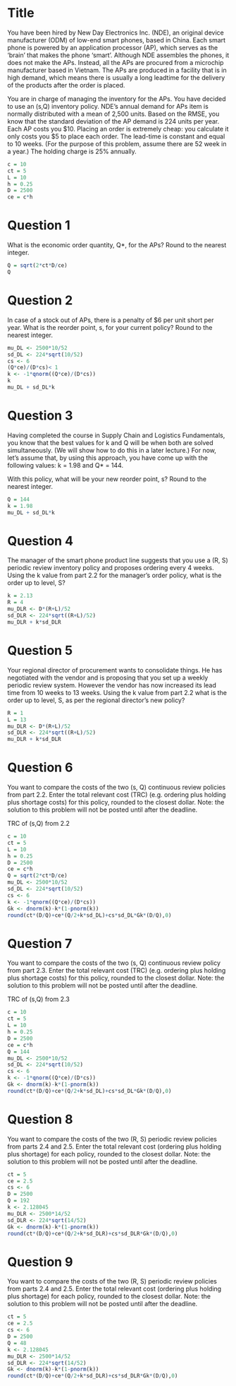 Title
========================================================

You have been hired by New Day Electronics Inc. (NDE), an original device manufacturer (ODM) of low-end smart phones, based in China. Each smart phone is powered by an application processor (AP), which serves as the 'brain' that makes the phone 'smart'. Although NDE assembles the phones, it does not make the APs. Instead, all the APs are procured from a microchip manufacturer based in Vietnam. The APs are produced in a facility that is in high demand, which means there is usually a long leadtime for the delivery of the products after the order is placed.

You are in charge of managing the inventory for the APs. You have decided to use an (s,Q) inventory policy. NDE's annual demand for APs item is normally distributed with a mean of 2,500 units. Based on the RMSE, you know that the standard deviation of the AP demand is 224 units per year. Each AP costs you $10. Placing an order is extremely cheap: you calculate it only costs you $5 to place each order.  The lead-time is constant and equal to 10 weeks. (For the purpose of this problem, assume there are 52 week in a year.)  The holding charge is 25% annually.

```r
c = 10
ct = 5
L = 10
h = 0.25
D = 2500
ce = c*h
```

# Question 1
What is the economic order quantity, Q*, for the APs? Round to the nearest integer.
```r
Q = sqrt(2*ct*D/ce)
Q
```

# Question 2
In case of a stock out of APs, there is a penalty of $6 per unit short per year. What is the reorder point, s, for your current policy? Round to the nearest integer.
```r
mu_DL <- 2500*10/52
sd_DL <- 224*sqrt(10/52)
cs <- 6
(Q*ce)/(D*cs)< 1
k <- -1*qnorm((Q*ce)/(D*cs))
k
mu_DL + sd_DL*k
```

# Question 3
Having completed the course in Supply Chain and Logistics Fundamentals, you know that the best values for k and Q will be when both are solved simultaneously. (We will show how to do this in a later lecture.) For now, let's assume that, by using this approach, you have come up with the following values: k = 1.98 and Q* = 144.

With this policy, what will be your new reorder point, s? Round to the nearest integer.
```r
Q = 144
k = 1.98
mu_DL + sd_DL*k
```


# Question 4
The manager of the smart phone product line suggests that you use a (R, S) periodic review inventory policy and proposes ordering every 4 weeks. Using the k value from part 2.2 for the manager’s order policy, what is the order up to level, S?
```r
k = 2.13
R = 4
mu_DLR <- D*(R+L)/52
sd_DLR <- 224*sqrt((R+L)/52)
mu_DLR + k*sd_DLR
```

# Question 5
Your regional director of procurement wants to consolidate things. He has negotiated with the vendor and is proposing that you set up a weekly periodic review system. However the vendor has now increased its lead time from 10 weeks to 13 weeks. Using the k value from part 2.2 what is the order up to level, S, as per the regional director’s new policy?
```r
R = 1
L = 13
mu_DLR <- D*(R+L)/52
sd_DLR <- 224*sqrt((R+L)/52)
mu_DLR + k*sd_DLR
```

# Question 6
You want to compare the costs of the two (s, Q) continuous review policies from part 2.2. Enter the total relevant cost (TRC) (e.g. ordering plus holding plus shortage costs) for this policy, rounded to the closest dollar. Note: the solution to this problem will not be posted until after the deadline.

TRC of (s,Q) from 2.2
```r
c = 10
ct = 5
L = 10
h = 0.25
D = 2500
ce = c*h
Q = sqrt(2*ct*D/ce)
mu_DL <- 2500*10/52
sd_DL <- 224*sqrt(10/52)
cs <- 6
k <- -1*qnorm((Q*ce)/(D*cs))
Gk <- dnorm(k)-k*(1-pnorm(k))
round(ct*(D/Q)+ce*(Q/2+k*sd_DL)+cs*sd_DL*Gk*(D/Q),0)
```

# Question 7
You want to compare the costs of the two (s, Q) continuous review policy from part 2.3. Enter the total relevant cost (TRC) (e.g. ordering plus holding plus shortage costs) for this policy, rounded to the closest dollar. Note: the solution to this problem will not be posted until after the deadline.

TRC of (s,Q) from 2.3
```r
c = 10
ct = 5
L = 10
h = 0.25
D = 2500
ce = c*h
Q = 144
mu_DL <- 2500*10/52
sd_DL <- 224*sqrt(10/52)
cs <- 6
k <- -1*qnorm((Q*ce)/(D*cs))
Gk <- dnorm(k)-k*(1-pnorm(k))
round(ct*(D/Q)+ce*(Q/2+k*sd_DL)+cs*sd_DL*Gk*(D/Q),0)
```

# Question 8
You want to compare the costs of the two (R, S) periodic review policies from parts 2.4 and 2.5. Enter the total relevant cost (ordering plus holding plus shortage) for each policy, rounded to the closest dollar. Note: the solution to this problem will not be posted until after the deadline.
```r
ct = 5
ce = 2.5
cs <- 6
D = 2500
Q = 192
k <- 2.128045
mu_DLR <- 2500*14/52
sd_DLR <- 224*sqrt(14/52)
Gk <- dnorm(k)-k*(1-pnorm(k))
round(ct*(D/Q)+ce*(Q/2+k*sd_DLR)+cs*sd_DLR*Gk*(D/Q),0)
```


# Question 9
You want to compare the costs of the two (R, S) periodic review policies from parts 2.4 and 2.5. Enter the total relevant cost (ordering plus holding plus shortage) for each policy, rounded to the closest dollar. Note: the solution to this problem will not be posted until after the deadline.

```r
ct = 5
ce = 2.5
cs <- 6
D = 2500
Q = 48
k <- 2.128045
mu_DLR <- 2500*14/52
sd_DLR <- 224*sqrt(14/52)
Gk <- dnorm(k)-k*(1-pnorm(k))
round(ct*(D/Q)+ce*(Q/2+k*sd_DLR)+cs*sd_DLR*Gk*(D/Q),0)
```
